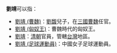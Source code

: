 '''劉靖'''可以指：

*[[劉靖_(曹魏)|劉靖 (曹魏)]]：[[劉馥|劉馥]]兒子，在[[三國|三國]][[曹魏|曹魏]]任官。
*[[劉靖_(匈奴王)|劉靖 (匈奴王)]]：曹魏時代的匈奴王。
*[[劉靖|劉靖]]：[[清朝|清朝]]官員，管轄[[台灣|台灣]]地區。
*[[劉靖_(足球運動員)|劉靖 (足球運動員)]]：中國女子足球運動員。

{{disambig|Cat=二字劉姓人名消歧義|jing}}